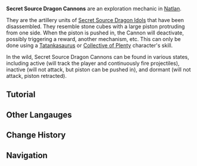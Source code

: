 {{Stub|Image}}
{{Terminology Infobox
|image   = 
|type    = Exploration
|region  = Natlan
}}
'''Secret Source Dragon Cannons'''<!-- name from Loading Screen --> are an exploration mechanic in [[Natlan]]. 

They are the artillery units of [[Secret Source Dragon Idol]]s that have been disassembled. They resemble stone cubes with a large piston protruding from one side. When the piston is pushed in, the Cannon will deactivate, possibly triggering a reward, another mechanism, etc. This can only be done using a [[Tatankasaurus]] or [[Collective of Plenty]] character's skill.

In the wild, Secret Source Dragon Cannons can be found in various states, including active (will track the player and continuously fire projectiles), inactive (will not attack, but piston can be pushed in), and dormant (will not attack, piston retracted). 

==Tutorial==
{{Tutorial|Secret Source Dragon... Cannon?}}
<!--
==Achievements==
{{Achievement Topic Table|topic=Secret Source Dragon Cannon}}

==Lore==

==Gallery==
<gallery>
Item Secret Source Dragon Cannon Wild.png
</gallery>
-->
==Other Langauges==
{{Other Languages
|en       = Secret Source Dragon Cannon
|zhs      = 秘源龙首
|zhs_rm   = 
|zht      = 秘源龍首
|zht_rm   = 
|zh_tl    = 
|ja       = 秘源の龍頭
|ja_rm    = 
|ja_tl    = 
|ko       = 비밀근원 용 머리 방패
|ko_tl    = 
|es       = Cabeza dracónica fuentenigma
|es_tl    = Enigmatic Source Dragon Head
|fr       = Canon du dragon de source secrète
|fr_tl    = Secret Source Dragon Cannon
|ru       = Драконовая пушка тайного источника
|ru_tl    = 
|th       = หัวมังกรแดนลับ
|th_rm    = 
|th_tl    = 
|vi       = Đầu Rồng Bí Ẩn
|vi_tl    = 
|de       = Geheimquellen-Drachenkopf
|de_tl    = 
|id       = Meriam Naga Sumber Rahasia
|id_tl    = 
|pt       = Canhão de Dragão da Fonte Secreta
|pt_tl    = 
|tr       = Gizli Kaynak Ejderha Topu
|tr_tl    = 
|it       = Cannone del Drago della Fonte segreta
|it_tl    = 
}}

==Change History==
{{Change History|5.5}}
<!--
==References==
{{Reflist}}
-->
==Navigation==
{{Exploration Navbox|Natlan}}